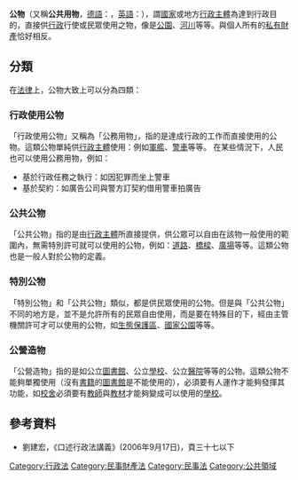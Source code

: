 {{legal}}
'''公物'''（又稱'''公共用物'''，[[德語|德語]]：'''{{lang|de|Volkseigentum}}'''，[[英語|英語]]：'''{{lang|en|Public property}}'''），謂[[國家|國家]]或地方[[行政部門|行政主體]]為達到行政目的，直接供[[政府|行政]]行使或民眾使用之物，像是[[公園|公園]]、[[河川|河川]]等等。與個人所有的[[私有財產|私有財產]]恰好相反。

==分類==
在[[法律|法律]]上，公物大致上可以分為四類：
===行政使用公物===
「行政使用公物」又稱為「公務用物」，指的是達成行政的工作而直接使用的公物。這類公物單純供[[行政部門|行政主體]]使用：例如[[軍艦|軍艦]]、[[警車|警車]]等等。
在某些情況下，人民也可以使用公務用物，例如：
*基於行政任務之執行：如因犯罪而坐上警車
*基於契約：如廣告公司與警方訂契約借用警車拍廣告

===公共公物===
「公共公物」指的是由[[行政部門|行政主體]]所直接提供，供公眾可以自由在該物一般使用的範圍內，無需特別許可就可以使用的公物，例如：[[道路|道路]]、[[橋樑|橋樑]]、[[廣場|廣場]]等等。這類公物也是一般人對於公物的定義。
 
===特別公物===
「特別公物」和「公共公物」類似，都是供民眾使用的公物。但是與「公共公物」不同的地方是，並不是允許所有的民眾自由使用，而是要在特殊目的下，經由主管機關許可才可以使用的公物，如[[生態|生態]][[保護區|保護區]]、[[國家公園|國家公園]]等等。
===公營造物===
「公營造物」指的是如公立[[圖書館|圖書館]]、公立[[學校|學校]]、公立[[醫院|醫院]]等等的公物。這類公物不能夠單獨使用（沒有[[書籍|書籍]]的[[圖書館|圖書館]]是不能使用的），必須要有人運作才能夠發揮其功能，如[[校舍|校舍]]必須要有[[教師|教師]]與[[教材|教材]]才能夠變成可以使用的[[學校|學校]]。

==參考資料==
*劉建宏，《口述行政法講義》(2006年9月17日)，頁三十七以下

{{法律小作品}}

[[Category:行政法|Category:行政法]]
[[Category:民事財產法|Category:民事財產法]]
[[Category:民事法|Category:民事法]]
[[Category:公共領域|Category:公共領域]]